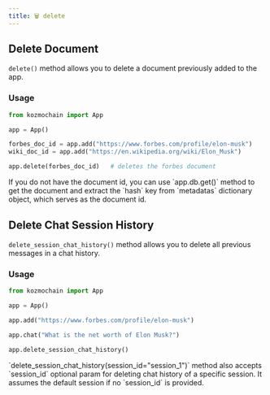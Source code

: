 ```yaml
---
title: 🗑 delete
---
```


## Delete Document

`delete()` method allows you to delete a document previously added to the app.

### Usage

```python
from kozmochain import App

app = App()

forbes_doc_id = app.add("https://www.forbes.com/profile/elon-musk")
wiki_doc_id = app.add("https://en.wikipedia.org/wiki/Elon_Musk")

app.delete(forbes_doc_id)   # deletes the forbes document
```

<Note>
    If you do not have the document id, you can use `app.db.get()` method to get the document and extract the `hash` key from `metadatas` dictionary object, which serves as the document id.
</Note>


## Delete Chat Session History

`delete_session_chat_history()` method allows you to delete all previous messages in a chat history.

### Usage

```python
from kozmochain import App

app = App()

app.add("https://www.forbes.com/profile/elon-musk")

app.chat("What is the net worth of Elon Musk?")

app.delete_session_chat_history()
```

<Note>
    `delete_session_chat_history(session_id="session_1")` method also accepts `session_id` optional param for deleting chat history of a specific session.
    It assumes the default session if no `session_id` is provided.
</Note>